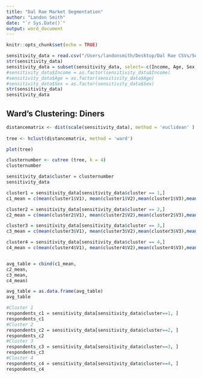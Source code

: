 ```yaml
---
title: "Dal Rae Market Segmentation"
author: "Landon Smith"
date: "`r Sys.Date()`"
output: word_document
---
```


```r
knitr::opts_chunk$set(echo = TRUE)
```

```r
sensitivity_data = read.csv("/Users/landonsmith/Desktop/Dal Rae CSVs/Sensitivity Cluster Analysis Data.csv")
str(sensitivity_data)
sensitivity_data = subset(sensitivity_data, select=-c(Income, Age, Sex, X))
#sensitivity_data$Income = as.factor(sensitivity_data$Income)
#sensitivity_data$Age = as.factor(sensitivity_data$Age)
#sensitivity_data$Sex = as.factor(sensitivity_data$Sex)
str(sensitivity_data)
sensitivity_data
```

## Ward's Clustering: Diners
```r
distancematrix <- dist(scale(sensitivity_data), method = 'euclidean' )
 
tree <- hclust(distancematrix, method = 'ward') 

plot(tree)

clusternumber <- cutree (tree, k = 4)
clusternumber

sensitivity_data$cluster = clusternumber
sensitivity_data

cluster1 = sensitivity_data[sensitivity_data$cluster == 1,]
c1_mean = c(mean(cluster1$V1), mean(cluster1$V2),mean(cluster1$V3),mean(cluster1$V4),mean(cluster1$V5),mean(cluster1$V6))

cluster2 = sensitivity_data[sensitivity_data$cluster == 2,]
c2_mean = c(mean(cluster2$V1), mean(cluster2$V2),mean(cluster2$V3),mean(cluster2$V4),mean(cluster2$V5),mean(cluster2$V6))

cluster3 = sensitivity_data[sensitivity_data$cluster == 3,]
c3_mean = c(mean(cluster3$V1), mean(cluster3$V2),mean(cluster3$V3),mean(cluster3$V4),mean(cluster3$V5),mean(cluster3$V6))

cluster4 = sensitivity_data[sensitivity_data$cluster == 4,]
c4_mean = c(mean(cluster4$V1), mean(cluster4$V2),mean(cluster4$V3),mean(cluster4$V4),mean(cluster4$V5),mean(cluster4$V6))


avg_table = cbind(c1_mean,
c2_mean,
c3_mean, 
c4_mean)

avg_table = as.data.frame(avg_table)
avg_table
```

```r
#Cluster 1
respondents_c1 = sensitivity_data[sensitivity_data$cluster==1, ]
respondents_c1
#Cluster 2
respondents_c2 = sensitivity_data[sensitivity_data$cluster==2, ]
respondents_c2
#Cluster 3
respondents_c3 = sensitivity_data[sensitivity_data$cluster==3, ]
respondents_c3
#Cluster 4
respondents_c4 = sensitivity_data[sensitivity_data$cluster==4, ]
respondents_c4
```

